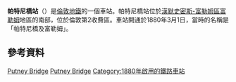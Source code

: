 {{expand|time=2016-03-08T02:09:05+00:00}}
{{unreferenced|time=2016-03-08T02:09:05+00:00}}
{{Infobox London station
| name             = 帕特尼橋<br />Putney Bridge
| symbol           = underground
| manager          = [[倫敦地鐵|倫敦地鐵]]
| locale           = [[富勒姆_(地區)|富勒姆]]
| borough          = [[漢默史密斯-富勒姆區|漢默史密斯-富勒姆區]]
| platforms        = 2
| fare_zone        = 2
| image_name       = PutneyBridge2.jpg
| latitude         = {{decdeg|51|28|5.85|N|4}}
| longitude        = {{decdeg|0|12|31.5|W|4}}
| original         = [[District_Railway|District Railway]]
<!--
| tubeexits06      = 5.463 
| tubeexits07      = {{increase}} 5.624
| tubeexits08      = {{decrease}} 5.51 
| tubeexits09      = {{increase}} 5.64 -->
}}
'''帕特尼橋站'''（{{lang-en|Putney Bridge tube station}}）是[[倫敦地鐵|倫敦地鐵]]的一個車站。帕特尼橋站位於[[漢默史密斯-富勒姆區|漢默史密斯-富勒姆區]][[富勒姆_(地區)|富勒姆]]地區的南部，位於倫敦第2收費區。車站開通於1880年3月1日，當時的名稱是「帕特尼橋及富勒姆」。
==參考資料==
{{reflist}}

{{commons category|Putney Bridge tube station}}
{{倫敦地鐵區域線}}

[[Category:區域線車站|Putney Bridge]]
[[Category:漢默史密斯-富勒姆區鐵路車站|Putney Bridge]]
[[Category:1880年啟用的鐵路車站|Category:1880年啟用的鐵路車站]]